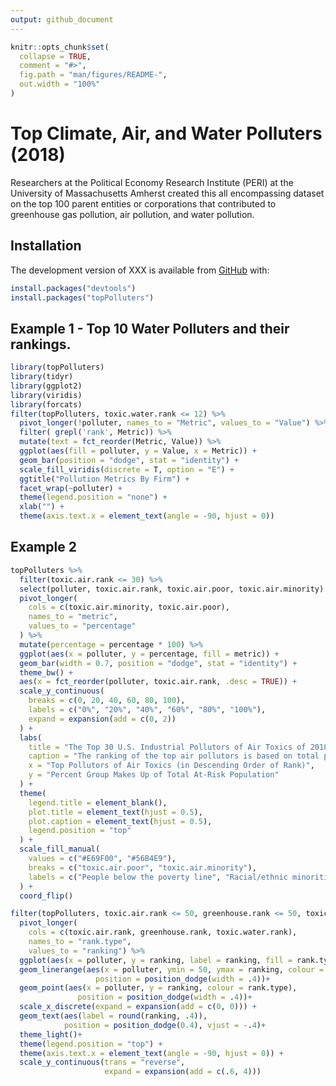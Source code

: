 ```yaml
---
output: github_document
---
```


<!-- README.md is generated from README.Rmd. Please edit that file -->

<!-- You'll still need to render `README.Rmd` regularly, to keep `README.md` up-to-date. `devtools::build_readme()` is handy for this.  -->

```r
knitr::opts_chunk$set(
  collapse = TRUE,
  comment = "#>",
  fig.path = "man/figures/README-",
  out.width = "100%"
)
```

# Top Climate, Air, and Water Polluters (2018)

<!-- badges: start -->
<!-- badges: end -->

Researchers at the Political Economy Research Institute (PERI) at the University of Massachusetts Amherst created this all encompassing dataset on the top 100 parent entities or corporations that contributed to greenhouse gas pollution, air pollution, and water pollution. 

## Installation

The development version of XXX is available from [GitHub](https://github.com/) with:
```r
install.packages("devtools")
install.packages("topPolluters")
```
## Example 1 - Top 10 Water Polluters and their rankings.
```r
library(topPolluters)
library(tidyr)
library(ggplot2)
library(viridis)
library(forcats)
filter(topPolluters, toxic.water.rank <= 12) %>%
  pivot_longer(!polluter, names_to = "Metric", values_to = "Value") %>%
  filter( grepl('rank', Metric)) %>%
  mutate(text = fct_reorder(Metric, Value)) %>%
  ggplot(aes(fill = polluter, y = Value, x = Metric)) +
  geom_bar(position = "dodge", stat = "identity") +
  scale_fill_viridis(discrete = T, option = "E") +
  ggtitle("Pollution Metrics By Firm") +
  facet_wrap(~polluter) +
  theme(legend.position = "none") +
  xlab("") +
  theme(axis.text.x = element_text(angle = -90, hjust = 0))
```
## Example 2
```r
topPolluters %>%
  filter(toxic.air.rank <= 30) %>%
  select(polluter, toxic.air.rank, toxic.air.poor, toxic.air.minority) %>%
  pivot_longer(
    cols = c(toxic.air.minority, toxic.air.poor),
    names_to = "metric",
    values_to = "percentage"
  ) %>%
  mutate(percentage = percentage * 100) %>%
  ggplot(aes(x = polluter, y = percentage, fill = metric)) +
  geom_bar(width = 0.7, position = "dodge", stat = "identity") +
  theme_bw() +
  aes(x = fct_reorder(polluter, toxic.air.rank, .desc = TRUE)) +
  scale_y_continuous(
    breaks = c(0, 20, 40, 60, 80, 100),
    labels = c("0%", "20%", "40%", "60%", "80%", "100%"),
    expand = expansion(add = c(0, 2))
  ) +
  labs(
    title = "The Top 30 U.S. Industrial Pollutors of Air Toxics of 2018\nand the Resulting Exposure to Low-Income People and Minorities",
    caption = "The ranking of the top air pollutors is based on total potential chronic human health risk from their facilities.\nThe percentages are in regards to the makeup of the at-risk populations (which are typically those nearest to the toxic facilities),\nbut spefically how much of the at risk population is below the poverty line or is a racial/ethnic minority.",
    x = "Top Pollutors of Air Toxics (in Descending Order of Rank)",
    y = "Percent Group Makes Up of Total At-Risk Population"
  ) +
  theme(
    legend.title = element_blank(),
    plot.title = element_text(hjust = 0.5),
    plot.caption = element_text(hjust = 0.5),
    legend.position = "top"
  ) +
  scale_fill_manual(
    values = c("#E69F00", "#56B4E9"),
    breaks = c("toxic.air.poor", "toxic.air.minority"),
    labels = c("People below the poverty line", "Racial/ethnic minorities")
  ) +
  coord_flip()
```
```r
filter(topPolluters, toxic.air.rank <= 50, greenhouse.rank <= 50, toxic.water.rank <= 50) %>%
  pivot_longer(
    cols = c(toxic.air.rank, greenhouse.rank, toxic.water.rank),
    names_to = "rank.type",
    values_to = "ranking") %>%
  ggplot(aes(x = polluter, y = ranking, label = ranking, fill = rank.type)) +
  geom_linerange(aes(x = polluter, ymin = 50, ymax = ranking, colour = rank.type), 
                   position = position_dodge(width = .4))+
  geom_point(aes(x = polluter, y = ranking, colour = rank.type),
               position = position_dodge(width = .4))+
  scale_x_discrete(expand = expansion(add = c(0, 0))) +
  geom_text(aes(label = round(ranking, .4)), 
            position = position_dodge(0.4), vjust = -.4)+
  theme_light()+
  theme(legend.position = "top") +
  theme(axis.text.x = element_text(angle = -90, hjust = 0)) +
  scale_y_continuous(trans = "reverse",
                     expand = expansion(add = c(.6, 4)))
```
